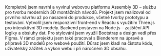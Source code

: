 Kompletně jsem navrhl a vyvinul webovou platformu Assembly 3D – službu pro tvorbu moderních 3D montážních návodů.
Projekt jsem realizoval od prvního návrhu až po nasazení do produkce, včetně tvorby prototypu a testování.
Vytvořil jsem responzivní front-end v Reactu s využitím Three.js pro interaktivní 3D modely.
Backend postaven na Node.js – zajištění API logiky a obsluhy dat.
Pro stylování jsem využil Bootstrap a design vedl přes Figma.
V rámci projektu jsem také pracoval s Blenderem na úpravě a přípravě 3D modelů pro webové použití.
Důraz jsem kladl na čistotu kódu, uživatelský zážitek a výkon webu i při náročném 3D obsahu.